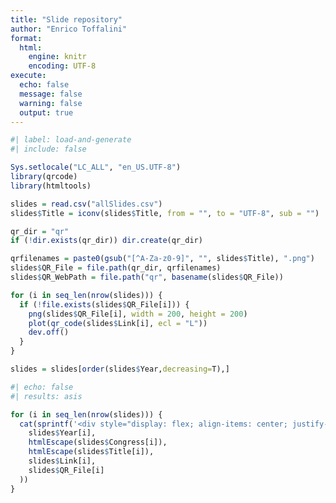 ```yaml
---
title: "Slide repository"
author: "Enrico Toffalini"
format:
  html:
    engine: knitr
    encoding: UTF-8
execute:
  echo: false
  message: false
  warning: false
  output: true
---
```


```r
#| label: load-and-generate
#| include: false

Sys.setlocale("LC_ALL", "en_US.UTF-8")
library(qrcode)
library(htmltools)

slides = read.csv("allSlides.csv")
slides$Title = iconv(slides$Title, from = "", to = "UTF-8", sub = "")

qr_dir = "qr"
if (!dir.exists(qr_dir)) dir.create(qr_dir)

qrfilenames = paste0(gsub("[^A-Za-z0-9]", "", slides$Title), ".png")
slides$QR_File = file.path(qr_dir, qrfilenames)
slides$QR_WebPath = file.path("qr", basename(slides$QR_File))

for (i in seq_len(nrow(slides))) {
  if (!file.exists(slides$QR_File[i])) {
    png(slides$QR_File[i], width = 200, height = 200)
    plot(qr_code(slides$Link[i], ecl = "L"))
    dev.off()
  }
}

slides = slides[order(slides$Year,decreasing=T),]
```

```r
#| echo: false
#| results: asis

for (i in seq_len(nrow(slides))) {
  cat(sprintf('<div style="display: flex; align-items: center; justify-content: space-between; gap: 2em; margin-bottom: 0.5em; flex-wrap: wrap;"><div style="flex: 1 1 400px; min-width: 250px;"><p style="margin: 0 0 0.3em 0;"><em>%s &ndash; %s</em></p><strong>%s</strong> &ndash; <a href="%s" target="_blank">🌍 Slides</a></div><div style="flex: 0 0 120px; text-align: center;"><img src="%s" alt="QR code" width="100"></div></div>',
    slides$Year[i],
    htmlEscape(slides$Congress[i]),
    htmlEscape(slides$Title[i]),
    slides$Link[i],
    slides$QR_File[i]
  ))
}
```
